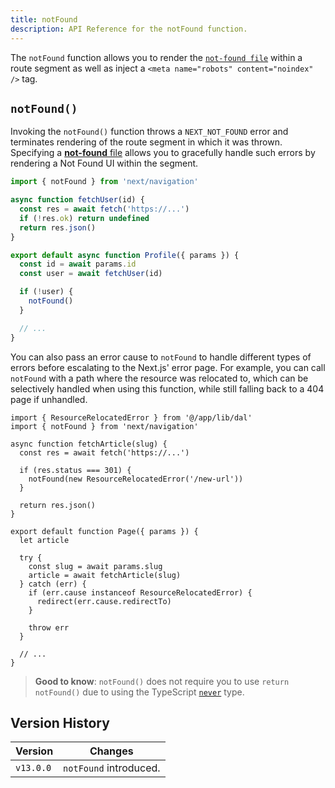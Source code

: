 ```yaml
---
title: notFound
description: API Reference for the notFound function.
---
```


The `notFound` function allows you to render the [`not-found file`](/docs/app/api-reference/file-conventions/not-found) within a route segment as well as inject a `<meta name="robots" content="noindex" />` tag.

## `notFound()`

Invoking the `notFound()` function throws a `NEXT_NOT_FOUND` error and terminates rendering of the route segment in which it was thrown. Specifying a [**not-found** file](/docs/app/api-reference/file-conventions/not-found) allows you to gracefully handle such errors by rendering a Not Found UI within the segment.

```jsx filename="app/user/[id]/page.js"
import { notFound } from 'next/navigation'

async function fetchUser(id) {
  const res = await fetch('https://...')
  if (!res.ok) return undefined
  return res.json()
}

export default async function Profile({ params }) {
  const id = await params.id
  const user = await fetchUser(id)

  if (!user) {
    notFound()
  }

  // ...
}
```

You can also pass an error cause to `notFound` to handle different types of errors before escalating to the Next.js' error page. For example, you can call `notFound` with a path where the resource was relocated to, which can be selectively handled when using this function, while still falling back to a 404 page if unhandled.

```tsx filename="app/auth/page.js"
import { ResourceRelocatedError } from '@/app/lib/dal'
import { notFound } from 'next/navigation'

async function fetchArticle(slug) {
  const res = await fetch('https://...')

  if (res.status === 301) {
    notFound(new ResourceRelocatedError('/new-url'))
  }

  return res.json()
}

export default function Page({ params }) {
  let article

  try {
    const slug = await params.slug
    article = await fetchArticle(slug)
  } catch (err) {
    if (err.cause instanceof ResourceRelocatedError) {
      redirect(err.cause.redirectTo)
    }

    throw err
  }

  // ...
}
```

> **Good to know**: `notFound()` does not require you to use `return notFound()` due to using the TypeScript [`never`](https://www.typescriptlang.org/docs/handbook/2/functions.html#never) type.

## Version History

| Version   | Changes                |
| --------- | ---------------------- |
| `v13.0.0` | `notFound` introduced. |
